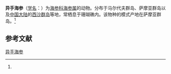 {{Speciesbox
| name = 异手海参
| status = 
| status_system = 
| image = 
| genus = Holothuria
| species = discrepans
| authority = (Semper, 1868)<ref name='id12665'>{{cite web| url =http://www.bioinfo.cn/db05/BjdwSpecies.php?action=view&id=12665| title =异手海参| work =《中国动物物种编目数据库》| publisher =中国科学院微生物研究所| author =中国科学院动物研究所| accessdate =2009-04-28| deadurl =yes| archiveurl =https://web.archive.org/web/20160305051243/http://www.bioinfo.cn/db05/BjdwSpecies.php?action=view&id=12665| archivedate =2016-03-05}}</ref>
}}

'''异手海参'''（[[学名|学名]]：{{lang|la|''Holothuria discrepans''}}）为[[海参科|海参科]][[海参属|海参属]]的动物。分布于马尔代夫群岛、萨摩亚群岛以及[[中国大陆|中国大陆]]的[[西沙群岛|西沙群岛]]等地，常栖息于珊瑚礁内。该物种的模式产地在萨摩亚群岛。<ref name='id12665'/>

== 参考文献 ==
{{reflist}}

{{Wikispecies|Holothuria discrepans}}
{{Taxonbar|from=Q2673444}}

[[Category:海参属|异手海参]]


{{海参小作品}}